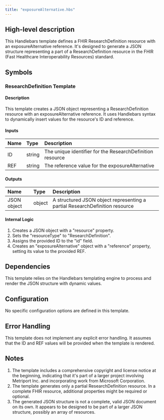 ```yaml
---
title: "exposureAlternative.hbs"
---
```


## High-level description
This Handlebars template defines a FHIR ResearchDefinition resource with an exposureAlternative reference. It's designed to generate a JSON structure representing a part of a ResearchDefinition resource in the FHIR (Fast Healthcare Interoperability Resources) standard.

## Symbols

### ResearchDefinition Template
#### Description
This template creates a JSON object representing a ResearchDefinition resource with an exposureAlternative reference. It uses Handlebars syntax to dynamically insert values for the resource's ID and reference.

#### Inputs
| Name | Type | Description |
|:-----|:-----|:------------|
| ID   | string | The unique identifier for the ResearchDefinition resource |
| REF  | string | The reference value for the exposureAlternative |

#### Outputs
| Name | Type | Description |
|:-----|:-----|:------------|
| JSON object | object | A structured JSON object representing a partial ResearchDefinition resource |

#### Internal Logic
1. Creates a JSON object with a "resource" property.
2. Sets the "resourceType" to "ResearchDefinition".
3. Assigns the provided ID to the "id" field.
4. Creates an "exposureAlternative" object with a "reference" property, setting its value to the provided REF.

## Dependencies
This template relies on the Handlebars templating engine to process and render the JSON structure with dynamic values.

## Configuration
No specific configuration options are defined in this template.

## Error Handling
This template does not implement any explicit error handling. It assumes that the ID and REF values will be provided when the template is rendered.

## Notes
1. The template includes a comprehensive copyright and license notice at the beginning, indicating that it's part of a larger project involving Metriport Inc. and incorporating work from Microsoft Corporation.
2. The template generates only a partial ResearchDefinition resource. In a complete FHIR resource, additional properties might be required or optional.
3. The generated JSON structure is not a complete, valid JSON document on its own. It appears to be designed to be part of a larger JSON structure, possibly an array of resources.